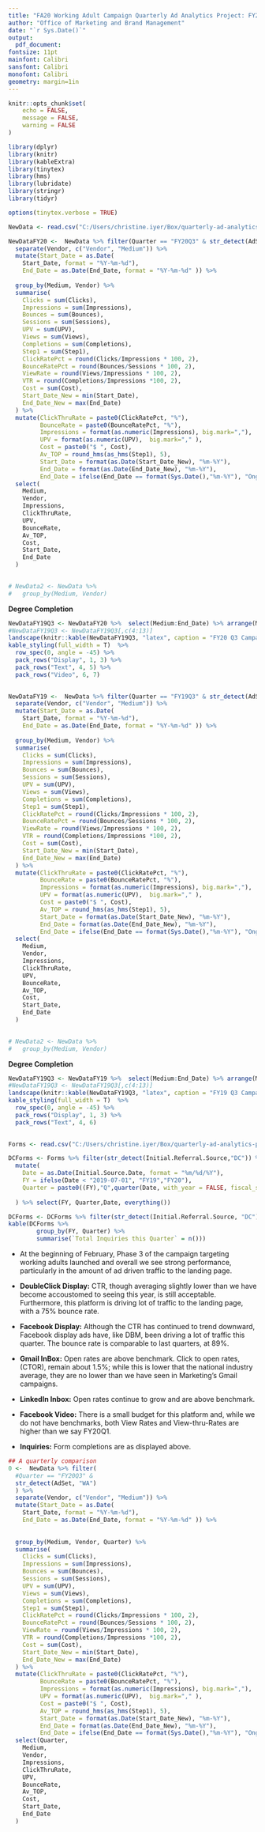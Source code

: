 ```yaml
---
title: "FA20 Working Adult Campaign Quarterly Ad Analytics Project: FY20 Q3"
author: "Office of Marketing and Brand Management"
date: "`r Sys.Date()`"
output:
  pdf_document:
fontsize: 11pt
mainfont: Calibri
sansfont: Calibri
monofont: Calibri
geometry: margin=1in
---
```





```r
knitr::opts_chunk$set(
	echo = FALSE,
	message = FALSE,
	warning = FALSE
)
```

```r
library(dplyr)
library(knitr)
library(kableExtra)
library(tinytex)
library(hms)
library(lubridate)
library(stringr)
library(tidyr)
```


```r
options(tinytex.verbose = TRUE)
```


```r
NewData <- read.csv("C:/Users/christine.iyer/Box/quarterly-ad-analytics-projects/FlowchartWorkingAdult_V2.csv", header = T, stringsAsFactors = F)
```




```r
NewDataFY20 <-  NewData %>% filter(Quarter == "FY20Q3" & str_detect(AdSet, "WA")) %>%  
  separate(Vendor, c("Vendor", "Medium")) %>% 
  mutate(Start_Date = as.Date(
    Start_Date, format = "%Y-%m-%d"), 
    End_Date = as.Date(End_Date, format = "%Y-%m-%d" )) %>% 
  
  group_by(Medium, Vendor) %>% 
  summarise(
    Clicks = sum(Clicks), 
    Impressions = sum(Impressions), 
    Bounces = sum(Bounces), 
    Sessions = sum(Sessions), 
    UPV = sum(UPV),
    Views = sum(Views),
    Completions = sum(Completions),
    Step1 = sum(Step1),
    ClickRatePct = round(Clicks/Impressions * 100, 2),
    BounceRatePct = round(Bounces/Sessions * 100, 2),
    ViewRate = round(Views/Impressions * 100, 2),
    VTR = round(Completions/Impressions *100, 2),
    Cost = sum(Cost),
    Start_Date_New = min(Start_Date),
    End_Date_New = max(End_Date)
  ) %>% 
  mutate(ClickThruRate = paste0(ClickRatePct, "%"),
         BounceRate = paste0(BounceRatePct, "%"),
         Impressions = format(as.numeric(Impressions), big.mark=","), 
         UPV = format(as.numeric(UPV),  big.mark="," ),
         Cost = paste0("$ ", Cost),
         Av_TOP = round_hms(as_hms(Step1), 5), 
         Start_Date = format(as.Date(Start_Date_New), "%m-%Y"), 
         End_Date = format(as.Date(End_Date_New), "%m-%Y"), 
         End_Date = ifelse(End_Date == format(Sys.Date(),"%m-%Y"), "Ongoing", End_Date)) %>% 
  select(
    Medium, 
    Vendor, 
    Impressions, 
    ClickThruRate, 
    UPV, 
    BounceRate, 
    Av_TOP, 
    Cost,
    Start_Date, 
    End_Date
  )
  
```


```r
# NewData2 <- NewData %>% 
#   group_by(Medium, Vendor)
```

__Degree Completion__

```r
NewDataFY19Q3 <- NewDataFY20 %>%  select(Medium:End_Date) %>% arrange(Medium, Vendor)
#NewDataFY19Q3 <- NewDataFY19Q3[,c(4:13)]
landscape(knitr::kable(NewDataFY19Q3, "latex", caption = "FY20 Q3 Campaign Review: Working Adults", booktabs = T))%>%
kable_styling(full_width = T)  %>%
  row_spec(0, angle = -45) %>%
  pack_rows("Display", 1, 3) %>%
  pack_rows("Text", 4, 5) %>%
  pack_rows("Video", 6, 7)
  
```

```r
NewDataFY19 <-  NewData %>% filter(Quarter == "FY19Q3" & str_detect(AdSet, "WA")) %>%  
  separate(Vendor, c("Vendor", "Medium")) %>% 
  mutate(Start_Date = as.Date(
    Start_Date, format = "%Y-%m-%d"), 
    End_Date = as.Date(End_Date, format = "%Y-%m-%d" )) %>% 
  
  group_by(Medium, Vendor) %>% 
  summarise(
    Clicks = sum(Clicks), 
    Impressions = sum(Impressions), 
    Bounces = sum(Bounces), 
    Sessions = sum(Sessions), 
    UPV = sum(UPV),
    Views = sum(Views),
    Completions = sum(Completions),
    Step1 = sum(Step1),
    ClickRatePct = round(Clicks/Impressions * 100, 2),
    BounceRatePct = round(Bounces/Sessions * 100, 2),
    ViewRate = round(Views/Impressions * 100, 2),
    VTR = round(Completions/Impressions *100, 2),
    Cost = sum(Cost),
    Start_Date_New = min(Start_Date),
    End_Date_New = max(End_Date)
  ) %>% 
  mutate(ClickThruRate = paste0(ClickRatePct, "%"),
         BounceRate = paste0(BounceRatePct, "%"),
         Impressions = format(as.numeric(Impressions), big.mark=","), 
         UPV = format(as.numeric(UPV),  big.mark="," ),
         Cost = paste0("$ ", Cost),
         Av_TOP = round_hms(as_hms(Step1), 5), 
         Start_Date = format(as.Date(Start_Date_New), "%m-%Y"), 
         End_Date = format(as.Date(End_Date_New), "%m-%Y"), 
         End_Date = ifelse(End_Date == format(Sys.Date(),"%m-%Y"), "Ongoing", End_Date)) %>% 
  select(
    Medium, 
    Vendor, 
    Impressions, 
    ClickThruRate, 
    UPV, 
    BounceRate, 
    Av_TOP, 
    Cost,
    Start_Date, 
    End_Date
  )
  
```


```r
# NewData2 <- NewData %>% 
#   group_by(Medium, Vendor)
```

__Degree Completion__

```r
NewDataFY19Q3 <- NewDataFY19 %>%  select(Medium:End_Date) %>% arrange(Medium, Vendor)
#NewDataFY19Q3 <- NewDataFY19Q3[,c(4:13)]
landscape(knitr::kable(NewDataFY19Q3, "latex", caption = "FY19 Q3 Campaign Targeting Working Adults", booktabs = T))%>%
kable_styling(full_width = T)  %>%
  row_spec(0, angle = -45) %>%
  pack_rows("Display", 1, 3) %>%
  pack_rows("Text", 4, 6)
  
```

```r
Forms <- read.csv("C:/Users/christine.iyer/Box/quarterly-ad-analytics-projects/ThankYouFormCompletions.csv", header = T, stringsAsFactors = F)

DCForms <- Forms %>% filter(str_detect(Initial.Referral.Source,"DC")) %>% 
  mutate(
    Date = as.Date(Initial.Source.Date, format = "%m/%d/%Y"),
    FY = ifelse(Date < "2019-07-01", "FY19","FY20"), 
    Quarter = paste0((FY),"Q",quarter(Date, with_year = FALSE, fiscal_start = 7))
    
  ) %>% select(FY, Quarter,Date, everything())

DCForms <- DCForms %>% filter(str_detect(Initial.Referral.Source, "DC"), str_detect(Quarter, "3"))
kable(DCForms %>%  
        group_by(FY, Quarter) %>% 
        summarise(`Total Inquiries this Quarter` = n()))
```



* At the beginning of February, Phase 3 of the campaign targeting working adults launched and overall we see strong performance, particularly in the amount of ad driven traffic to the landing page.

* __DoubleClick Display:__ CTR, though averaging slightly lower than we have become accoustomed to seeing this year, is still acceptable. Furthermore, this platform is driving  lot of traffic to the landing page, with a 75% bounce rate.

* __Facebook Display:__ Although the CTR has continued to trend downward, Facebook display ads have, like DBM, been driving a lot of traffic this quarter. The bounce rate is comparable to last quarters, at 89%.

* __Gmail InBox:__ Open rates are above benchmark. Click to open rates, (CTOR), remain about 1.5%; while this is lower that the national industry average, they are no lower than we have seen in Marketing's Gmail campaigns.

* __LinkedIn Inbox:__ Open rates continue to grow and are above benchmark.

* __Facebook Video:__ There is a small budget for this platform and, while we do not have benchmarks, both View Rates and View-thru-Rates are higher than we say FY20Q1.

* __Inquiries:__ Form completions are \textcolor{red}{down} as displayed above.


```r
## A quarterly comparison
0 <-  NewData %>% filter(
  #Quarter == "FY20Q3" & 
  str_detect(AdSet, "WA")
  ) %>%  
  separate(Vendor, c("Vendor", "Medium")) %>% 
  mutate(Start_Date = as.Date(
    Start_Date, format = "%Y-%m-%d"), 
    End_Date = as.Date(End_Date, format = "%Y-%m-%d" )) %>%
  
  
  group_by(Medium, Vendor, Quarter) %>% 
  summarise(
    Clicks = sum(Clicks), 
    Impressions = sum(Impressions), 
    Bounces = sum(Bounces), 
    Sessions = sum(Sessions), 
    UPV = sum(UPV),
    Views = sum(Views),
    Completions = sum(Completions),
    Step1 = sum(Step1),
    ClickRatePct = round(Clicks/Impressions * 100, 2),
    BounceRatePct = round(Bounces/Sessions * 100, 2),
    ViewRate = round(Views/Impressions * 100, 2),
    VTR = round(Completions/Impressions *100, 2),
    Cost = sum(Cost),
    Start_Date_New = min(Start_Date),
    End_Date_New = max(End_Date)
  ) %>% 
  mutate(ClickThruRate = paste0(ClickRatePct, "%"),
         BounceRate = paste0(BounceRatePct, "%"),
         Impressions = format(as.numeric(Impressions), big.mark=","), 
         UPV = format(as.numeric(UPV),  big.mark="," ),
         Cost = paste0("$ ", Cost),
         Av_TOP = round_hms(as_hms(Step1), 5), 
         Start_Date = format(as.Date(Start_Date_New), "%m-%Y"), 
         End_Date = format(as.Date(End_Date_New), "%m-%Y"), 
         End_Date = ifelse(End_Date == format(Sys.Date(),"%m-%Y"), "Ongoing", End_Date)) %>% 
  select(Quarter,
    Medium, 
    Vendor, 
    Impressions, 
    ClickThruRate, 
    UPV, 
    BounceRate, 
    Av_TOP, 
    Cost,
    Start_Date, 
    End_Date
  )
```

